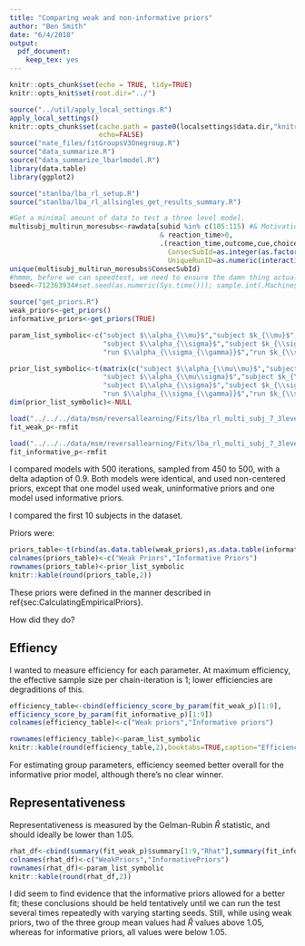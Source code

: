 ```yaml
---
title: "Comparing weak and non-informative priors"
author: "Ben Smith"
date: "6/4/2018"
output:
  pdf_document: 
    keep_tex: yes
---
```




```r
knitr::opts_chunk$set(echo = TRUE, tidy=TRUE)
knitr::opts_knit$set(root.dir="../")

```

```r
source("../util/apply_local_settings.R")
apply_local_settings()
knitr::opts_chunk$set(cache.path = paste0(localsettings$data.dir,"knitrcache"),
                      echo=FALSE)
source("nate_files/fitGroupsV3Onegroup.R")
source("data_summarize.R")
source("data_summarize_lbarlmodel.R")
library(data.table)
library(ggplot2)
```

```r

source("stanlba/lba_rl_setup.R")
source("stanlba/lba_rl_allsingles_get_results_summary.R")

#Get a minimal amount of data to test a three level model.
multisubj_multirun_moresubs<-rawdata[subid %in% c(105:115) #& Motivation=="reward" 
                                     & reaction_time>0,
                                     .(reaction_time,outcome,cue,choice,cor_res_Counterbalanced,subid,
                                       ConsecSubId=as.integer(as.factor(as.character(subid))),
                                       UniqueRunID=as.numeric(interaction(subid,runid,Motivation,drop = TRUE)))]
unique(multisubj_multirun_moresubs$ConsecSubId)
#hmmm, before we can speedtest, we need to ensure the damn thing actually works.
bseed<-712363934#set.seed(as.numeric(Sys.time())); sample.int(.Machine$integer.max-1000, 1)

source("get_priors.R")
weak_priors<-get_priors()
informative_priors<-get_priors(TRUE)

param_list_symbolic<-c("subject $\\alpha_{\\mu}$","subject $k_{\\mu}$","subject $\\tau_{\\mu}$",
                       "subject $\\alpha_{\\sigma}$","subject $k_{\\sigma}$","subject $\\tau_{\\sigma}$",
                       "run $\\alpha_{\\sigma_{\\gamma}}$","run $k_{\\sigma_{\\gamma}}$","run $\\tau_{\\sigma_{\\gamma}}$")

prior_list_symbolic<-t(matrix(c("subject $\\alpha_{\\mu\\mu}$","subject $k_{\\mu\\mu}$","subject $\\tau_{\\mu\\mu}$",
                       "subject $\\alpha_{\\mu\\sigma}$","subject $k_{\\mu\\sigma}$","subject $\\tau_{\\mu\\sigma}$",
                       "subject $\\alpha_{\\sigma}$","subject $k_{\\sigma}$","subject $\\tau_{\\sigma}$",
                       "run $\\alpha_{\\sigma_{\\gamma}}$","run $k_{\\sigma_{\\gamma}}$","run $\\tau_{\\sigma_{\\gamma}}$"),ncol=4))
dim(prior_list_symbolic)<-NULL

```


```r

load("../../../data/msm/reversallearning/Fits/lba_rl_multi_subj_7_3level_empiricalpriors_noncentered_10subs_weakpriors_repeat_run12_model_distinct_runs_itercount500_wup450_MCMC.RData")
fit_weak_p<-rmfit

load("../../../data/msm/reversallearning/Fits/lba_rl_multi_subj_7_3level_empiricalpriors_noncentered_10subs_informativepriors_repeat_run12_model_distinct_runs_itercount500_wup450_MCMC.RData")
fit_informative_p<-rmfit


```

I compared models with 500 iterations, sampled from 450 to 500, with a delta adaption of 0.9. Both models were identical, and used non-centered priors, except that one model used weak, uninformative priors and one model used informative priors.

I compared the first 10 subjects in the dataset.

Priors were:

```r

priors_table<-t(rbind(as.data.table(weak_priors),as.data.table(informative_priors)))
colnames(priors_table)<-c("Weak Priors","Informative Priors")
rownames(priors_table)<-prior_list_symbolic
knitr::kable(round(priors_table,2))

```

These priors were defined in the manner described in ref{sec:CalculatingEmpiricalPriors}.

How did they do?

## Effiency

I wanted to measure efficiency for each parameter. At maximum efficiency, the effective sample size per chain-iteration is 1; lower efficiencies are degraditions of this.

```r
efficiency_table<-cbind(efficiency_score_by_param(fit_weak_p)[1:9],
efficiency_score_by_param(fit_informative_p)[1:9])
colnames(efficiency_table)<-c("Weak priors","Informative priors")

rownames(efficiency_table)<-param_list_symbolic
knitr::kable(round(efficiency_table,2),booktabs=TRUE,caption="Efficiency per chain-iteration by parameter", escape=FALSE)

```

For estimating group parameters, efficiency seemed better overall for the informative prior model, although there's no clear winner.

## Representativeness

Representativeness is measured by the Gelman-Rubin $\hat{R}$ statistic, and should ideally be lower than 1.05.

```r
rhat_df<-cbind(summary(fit_weak_p)$summary[1:9,"Rhat"],summary(fit_informative_p)$summary[1:9,"Rhat"])
colnames(rhat_df)<-c("WeakPriors","InformativePriors")
rownames(rhat_df)<-param_list_symbolic
knitr::kable(round(rhat_df,2))

```

I did seem to find evidence that the informative priors allowed for a better fit; these conclusions should be held tentatively until we can run the test several times repeatedly with varying starting seeds. Still, while using weak priors, two of the three group mean values had $\hat{R}$ values above 1.05, whereas for informative priors, all values were below 1.05.



